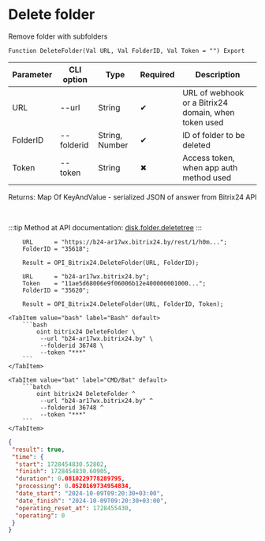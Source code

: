 ﻿---
sidebar_position: 5
description: Delete folder and other functions to work with Bitrix24 in the Open Integration Package, a free open-source integration library for 1C:Enterprise 8, OneScript and CLI
keywords: [1C, 1С, 1С:Enterprise, 1С:Enterprise 8.3, API, Integration, Services, Exchange, OneScript, CLI, Bitrix24]
---


# Delete folder
 Remove folder with subfolders



`Function DeleteFolder(Val URL, Val FolderID, Val Token = "") Export`

  | Parameter | CLI option | Type | Required | Description |
  |-|-|-|-|-|
  | URL | --url | String | &#x2714; | URL of webhook or a Bitrix24 domain, when token used |
  | FolderID | --folderid | String, Number | &#x2714; | ID of folder to be deleted |
  | Token | --token | String | &#x2716; | Access token, when app auth method used |

  
  Returns:  Map Of KeyAndValue - serialized JSON of answer from Bitrix24 API

<br/>

:::tip
Method at API documentation: [disk.folder.deletetree](https://dev.1c-bitrix.ru/rest_help/disk/folder/disk_folder_deletetree.php)
:::
<br/>



```bsl title="1C:Enterprise/OneScript code example"
    URL      = "https://b24-ar17wx.bitrix24.by/rest/1/h0m...";
    FolderID = "35618";

    Result = OPI_Bitrix24.DeleteFolder(URL, FolderID);

    URL      = "b24-ar17wx.bitrix24.by";
    Token    = "11ae5d68006e9f06006b12e400000001000...";
    FolderID = "35620";

    Result = OPI_Bitrix24.DeleteFolder(URL, FolderID, Token);
```
 

 <Tabs>
  
    <TabItem value="bash" label="Bash" default>
        ```bash
            oint bitrix24 DeleteFolder \
             --url "b24-ar17wx.bitrix24.by" \
             --folderid 36748 \
             --token "***"
        ```
    </TabItem>
  
    <TabItem value="bat" label="CMD/Bat" default>
        ```batch
            oint bitrix24 DeleteFolder ^
             --url "b24-ar17wx.bitrix24.by" ^
             --folderid 36748 ^
             --token "***"
        ```
    </TabItem>
</Tabs>


```json title="Result"
{
 "result": true,
 "time": {
  "start": 1728454830.52802,
  "finish": 1728454830.60905,
  "duration": 0.0810229778289795,
  "processing": 0.0520169734954834,
  "date_start": "2024-10-09T09:20:30+03:00",
  "date_finish": "2024-10-09T09:20:30+03:00",
  "operating_reset_at": 1728455430,
  "operating": 0
 }
}
```
